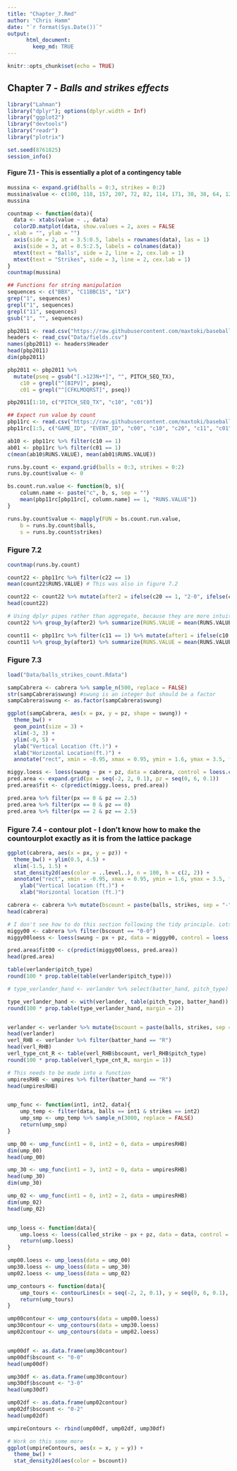 ```yaml
---
title: "Chapter_7.Rmd"
author: "Chris Hamm"
date: "`r format(Sys.Date())`"
output:  
      html_document:  
        keep_md: TRUE
---
```


```r
knitr::opts_chunk$set(echo = TRUE)
```

## Chapter 7 - *Balls and strikes effects*


```r
library("Lahman")
library("dplyr"); options(dplyr.width = Inf)
library("ggplot2")
library("devtools")
library("readr")
library("plotrix")

set.seed(8761825)
session_info()
```

#### Figure 7.1 - This is essentially a plot of a contingency table
```r
mussina <- expand.grid(balls = 0:3, strikes = 0:2)
mussina$value <- c(100, 118, 157, 207, 72, 82, 114, 171, 30, 38, 64, 122)
mussina

countmap <- function(data){
  data <- xtabs(value ~ ., data)
  color2D.matplot(data, show.values = 2, axes = FALSE
, xlab = "", ylab = "")
  axis(side = 2, at = 3.5:0.5, labels = rownames(data), las = 1)
  axis(side = 3, at = 0.5:2.5, labels = colnames(data))
  mtext(text = "Balls", side = 2, line = 2, cex.lab = 1)
  mtext(text = "Strikes", side = 3, line = 2, cex.lab = 1)
}
countmap(mussina)
```

```r
## Functions for string manipulation
sequences <- c("BBX", "C11BBC1S", "1X")
grep("1", sequences)
grepl("1", sequences)
grepl("11", sequences)
gsub("1", "", sequences)

pbp2011 <- read.csv("https://raw.githubusercontent.com/maxtoki/baseball_R/master/data/all2011.csv", header = FALSE)
headers <- read_csv("Data/fields.csv")
names(pbp2011) <- headers$Header
head(pbp2011)
dim(pbp2011)

pbp2011 <- pbp2011 %>% 
  mutate(pseq = gsub("[.>123N+*]", "", PITCH_SEQ_TX), 
    c10 = grepl("^[BIPV]", pseq), 
    c01 = grepl("^[CFKLMOQRST]", pseq))

pbp2011[1:10, c("PITCH_SEQ_TX", "c10", "c01")]

## Expect run value by count
pbp11rc <- read.csv("https://raw.githubusercontent.com/maxtoki/baseball_R/master/data/pbp11rc.csv", header = TRUE) # using read_csv results in 198 parsing errors
pbp11rc[1:5, c("GAME_ID", "EVENT_ID", "c00", "c10", "c20", "c11", "c01", "c30", "c21", "c31", "c02", "c12", "c22", "c32", "RUNS.VALUE")]

ab10 <- pbp11rc %>% filter(c10 == 1)
ab01 <- pbp11rc %>% filter(c01 == 1)
c(mean(ab10$RUNS.VALUE), mean(ab01$RUNS.VALUE))

runs.by.count <- expand.grid(balls = 0:3, strikes = 0:2)
runs.by.count$value <- 0

bs.count.run.value <- function(b, s){
	column.name <- paste("c", b, s, sep = "")
	mean(pbp11rc[pbp11rc[, column.name] == 1, "RUNS.VALUE"])
}

runs.by.count$value <- mapply(FUN = bs.count.run.value, 
	b = runs.by.count$balls,
	s = runs.by.count$strikes)
```

### Figure 7.2
```r
countmap(runs.by.count)
```

```r
count22 <- pbp11rc %>% filter(c22 == 1)
mean(count22$RUNS.VALUE) # This was also in figure 7.2

count22 <- count22 %>% mutate(after2 = ifelse(c20 == 1, "2-0", ifelse(c02 == 1, "0-2", "1-1")))
head(count22)

# Using dplyr pipes rather than aggregate, because they are more intuitive to me.  
count22 %>% group_by(after2) %>% summarize(RUNS.VALUE = mean(RUNS.VALUE)) # Note the excellent point made by the authors about this seemingly odd result. 

count11 <- pbp11rc %>% filter(c11 == 1) %>% mutate(after1 = ifelse(c10 == 1, "1-0", "0-1"))
count11 %>% group_by(after1) %>% summarize(RUNS.VALUE = mean(RUNS.VALUE))
```

### Figure 7.3
```r
load("Data/balls_strikes_count.Rdata")

sampCabrera <- cabrera %>% sample_n(500, replace = FALSE)
str(sampCabrera$swung) #swung is an integer but should be a factor
sampCabrera$swung <- as.factor(sampCabrera$swung)

ggplot(sampCabrera, aes(x = px, y = pz, shape = swung)) + 
  theme_bw() + 
  geom_point(size = 3) + 
  xlim(-3, 3) + 
  ylim(-0, 5) + 
  ylab("Vertical Location (ft.)") + 
  xlab("Horizontal Location(ft.)") + 
  annotate("rect", xmin = -0.95, xmax = 0.95, ymin = 1.6, ymax = 3.5, fill = "dodgerblue", alpha = 0.3) # I think that shading in the strike zone is WAY prettier than a dashed line box.
```


```r
miggy.loess <- loess(swung ~ px + pz, data = cabrera, control = loess.control(surface = "direct"))
pred.area <- expand.grid(px = seq(-2, 2, 0.1), pz = seq(0, 6, 0.1))
pred.area$fit <- c(predict(miggy.loess, pred.area))

pred.area %>% filter(px == 0 & pz == 2.5)
pred.area %>% filter(px == 0 & pz == 0)
pred.area %>% filter(px == 2 & pz == 2.5)
```

### Figure 7.4 - contour plot - I don't know how to make the countourplot exactly as it is from the lattice package
```r
ggplot(cabrera, aes(x = px, y = pz)) + 
  theme_bw() + ylim(0.5, 4.5) + 
  xlim(-1.5, 1.5) + 
  stat_density2d(aes(color = ..level..), n = 100, h = c(2, 2)) + 
  annotate("rect", xmin = -0.95, xmax = 0.95, ymin = 1.6, ymax = 3.5, fill = "dodgerblue", alpha = 0.3) + 
	ylab("Vertical location (ft.)") +
	xlab("Horizontal location (ft.)")
```

```r
cabrera <- cabrera %>% mutate(bscount = paste(balls, strikes, sep = "-"))
head(cabrera)

# I don't see how to do this section following the tidy principle. Lots of small steps. Need to think on it. 
miggy00 <- cabrera %>% filter(bscount == "0-0")
miggy00loess <- loess(swung ~ px + pz, data = miggy00, control = loess.control(surface = "direct"))

pred.area$fit00 <- c(predict(miggy00loess, pred.area))
head(pred.area)
```

```r
table(verlander$pitch_type)
round(100 * prop.table(table(verlander$pitch_type)))

# type_verlander_hand <- verlander %>% select(batter_hand, pitch_type) %>% group_by(batter_hand, pitch_type) %>% table(pitch_type, batter_hand)

type_verlander_hand <- with(verlander, table(pitch_type, batter_hand))
round(100 * prop.table(type_verlander_hand, margin = 2))


verlander <- verlander %>% mutate(bscount = paste(balls, strikes, sep = "-"))
head(verlander)
verl_RHB <- verlander %>% filter(batter_hand == "R")
head(verl_RHB)
verl_type_cnt_R <- table(verl_RHB$bscount, verl_RHB$pitch_type)
round(100 * prop.table(verl_type_cnt_R, margin = 1))

# This needs to be made into a function
umpiresRHB <- umpires %>% filter(batter_hand == "R")
head(umpiresRHB)


ump_func <- function(int1, int2, data){
	ump_temp <- filter(data, balls == int1 & strikes == int2)
	ump_smp <- ump_temp %>% sample_n(3000, replace = FALSE)
	return(ump_smp)
}

ump_00 <- ump_func(int1 = 0, int2 = 0, data = umpiresRHB)
dim(ump_00)
head(ump_00)

ump_30 <- ump_func(int1 = 3, int2 = 0, data = umpiresRHB)
head(ump_30)
dim(ump_30)

ump_02 <- ump_func(int1 = 0, int2 = 2, data = umpiresRHB)
dim(ump_02)
head(ump_02)


ump_loess <- function(data){
	ump.loess <- loess(called_strike ~ px + pz, data = data, control = loess.control(surface = "direct"))
	return(ump.loess)
}

ump00.loess <- ump_loess(data = ump_00)
ump30.loess <- ump_loess(data = ump_30)
ump02.loess <- ump_loess(data = ump_02)

ump_contours <- function(data){
	ump_tours <- contourLines(x = seq(-2, 2, 0.1), y = seq(0, 6, 0.1), z = predict(data, pred.area), levels = c(0.5))
	return(ump_tours)
}

ump00contour <- ump_contours(data = ump00.loess)
ump30contour <- ump_contours(data = ump30.loess)
ump02contour <- ump_contours(data = ump02.loess)


ump00df <- as.data.frame(ump30contour)
ump00df$bscount <- "0-0"
head(ump00df)

ump30df <- as.data.frame(ump30contour)
ump30df$bscount <- "3-0"
head(ump30df)

ump02df <- as.data.frame(ump02contour)
ump02df$bscount <- "0-2"
head(ump02df)

umpireContours <- rbind(ump00df, ump02df, ump30df)

# Work on this some more
ggplot(umpireContours, aes(x = x, y = y)) + 
  theme_bw() + 
  stat_density2d(aes(color = bscount))
```
